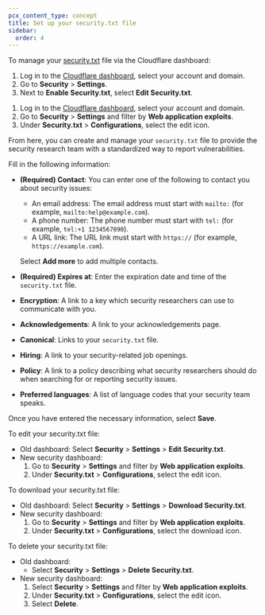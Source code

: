 ```yaml
---
pcx_content_type: concept
title: Set up your security.txt file
sidebar:
  order: 4
---
```



To manage your [security.txt](https://en.wikipedia.org/wiki/Security.txt) file via the Cloudflare dashboard:

<Tabs syncKey="dashNewNav"> <TabItem label="Old dashboard">

1. Log in to the [Cloudflare dashboard](https://dash.cloudflare.com/), select your account and domain.
2. Go to **Security** > **Settings**.
3. Next to **Enable Security.txt**, select **Edit Security.txt**.

</TabItem> <TabItem label="New dashboard" icon="rocket">

1. Log in to the [Cloudflare dashboard](https://dash.cloudflare.com/), select your account and domain.
2. Go to **Security** > **Settings** and filter by **Web application exploits**.
3. Under **Security.txt** > **Configurations**, select the edit icon.

</TabItem> </Tabs>

From here, you can create and manage your `security.txt` file to provide the security research team with a standardized way to report vulnerabilities.

Fill in the following information:

- **(Required) Contact**: You can enter one of the following to contact you about security issues:
  - An email address: The email address must start with `mailto:` (for example, `mailto:help@example.com`).
  - A phone number: The phone number must start with `tel:` (for example, `tel:+1 1234567890`).
  - A URL link: The URL link must start with `https://` (for example, `https://example.com`).

  Select **Add more** to add multiple contacts.

- **(Required) Expires at**: Enter the expiration date and time of the `security.txt` file.
- **Encryption**: A link to a key which security researchers can use to communicate with you.
- **Acknowledgements**: A link to your acknowledgements page.
- **Canonical**: Links to your `security.txt` file.
- **Hiring**: A link to your security-related job openings.
- **Policy**: A link to a policy describing what security researchers should do when searching for or reporting security issues.
- **Preferred languages**: A list of language codes that your security team speaks.

Once you have entered the necessary information, select **Save**.

To edit your security.txt file:

- Old dashboard: Select **Security** > **Settings** > **Edit Security.txt**.
- New security dashboard:
  1. Go to **Security** > **Settings** and filter by **Web application exploits**.
  2. Under **Security.txt** > **Configurations**, select the edit icon.

To download your security.txt file:

- Old dashboard: Select **Security** > **Settings** > **Download Security.txt**.
- New security dashboard:
  1. Go to **Security** > **Settings** and filter by **Web application exploits**.
  2. Under **Security.txt** > **Configurations**, select the download icon.

To delete your security.txt file:

- Old dashboard:
  - Select **Security** > **Settings** > **Delete Security.txt**.
- New security dashboard:
  1. Select **Security** > **Settings** and filter by **Web application exploits**.
  2. Under **Security.txt** > **Configurations**, select the edit icon.
  3. Select **Delete**.
